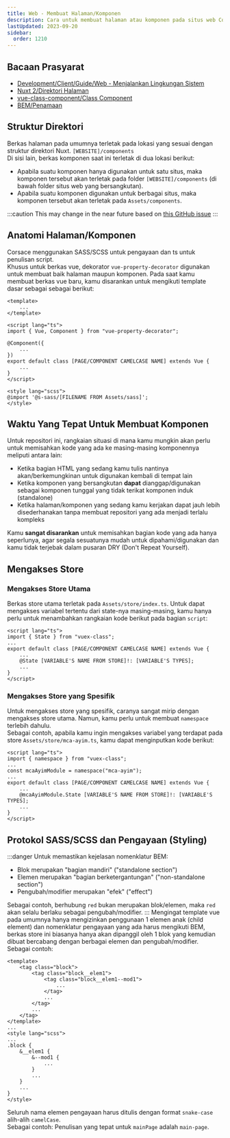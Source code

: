 ```yaml
---
title: Web - Membuat Halaman/Komponen
description: Cara untuk membuat halaman atau komponen pada situs web Corsace.
lastUpdated: 2023-09-20
sidebar:
  order: 1210
---
```


## Bacaan Prasyarat

* [Development/Client/Guide/Web - Menjalankan Lingkungan Sistem](../web-running-environment)
* [Nuxt 2/Direktori Halaman](https://v2.nuxt.com/docs/directory-structure/pages)
* [vue-class-component/Class Component](https://class-component.vuejs.org/guide/class-component.html)
* [BEM/Penamaan](https://getbem.com/naming/)

## Struktur Direktori

Berkas halaman pada umumnya terletak pada lokasi yang sesuai dengan struktur direktori Nuxt. `[WEBSITE]/components`\
Di sisi lain, berkas komponen saat ini terletak di dua lokasi berikut:

* Apabila suatu komponen hanya digunakan untuk satu situs, maka komponen tersebut akan terletak pada folder `[WEBSITE]/components` (di bawah folder situs web yang bersangkutan).
* Apabila suatu komponen digunakan untuk berbagai situs, maka komponen tersebut akan terletak pada `Assets/components`.

:::caution
This may change in the near future based on [this GitHub issue](https://github.com/Corsace/Corsace/issues/292)
:::

## Anatomi Halaman/Komponen

Corsace menggunakan SASS/SCSS untuk pengayaan dan ts untuk penulisan script.\
Khusus untuk berkas vue, dekorator `vue-property-decorator` digunakan untuk membuat baik halaman maupun komponen.
Pada saat kamu membuat berkas vue baru, kamu disarankan untuk mengikuti template dasar sebagai sebagai berikut:

```vue
<template>
    ...
</template>

<script lang="ts">
import { Vue, Component } from "vue-property-decorator";

@Component({
    ...
})
export default class [PAGE/COMPONENT CAMELCASE NAME] extends Vue {
    ...
}
</script>

<style lang="scss">
@import '@s-sass/[FILENAME FROM Assets/sass]';
</style>
```

## Waktu Yang Tepat Untuk Membuat Komponen

Untuk repositori ini, rangkaian situasi di mana kamu mungkin akan perlu untuk memisahkan kode yang ada ke masing-masing komponennya meliputi antara lain:

* Ketika bagian HTML yang sedang kamu tulis nantinya akan/berkemungkinan untuk digunakan kembali di tempat lain
* Ketika komponen yang bersangkutan **dapat** dianggap/digunakan sebagai komponen tunggal yang tidak terikat komponen induk (standalone)
* Ketika halaman/komponen yang sedang kamu kerjakan dapat jauh lebih disederhanakan tanpa membuat repositori yang ada menjadi terlalu kompleks

Kamu **sangat disarankan** untuk memisahkan bagian kode yang ada hanya seperlunya, agar segala sesuatunya mudah untuk dipahami/digunakan dan kamu tidak terjebak dalam pusaran DRY (Don't Repeat Yourself).

## Mengakses Store

### Mengakses Store Utama

Berkas store utama terletak pada `Assets/store/index.ts`. Untuk dapat mengakses variabel tertentu dari state-nya masing-masing, kamu hanya perlu untuk menambahkan rangkaian kode berikut pada bagian `script`:

```vue
<script lang="ts">
import { State } from "vuex-class";
...
export default class [PAGE/COMPONENT CAMELCASE NAME] extends Vue {
    ...
    @State [VARIABLE'S NAME FROM STORE]!: [VARIABLE'S TYPES];
    ...
}
</script>
```

### Mengakses Store yang Spesifik

Untuk mengakses store yang spesifik, caranya sangat mirip dengan mengakses store utama. Namun, kamu perlu untuk membuat `namespace` terlebih dahulu.\
Sebagai contoh, apabila kamu ingin mengakses variabel yang terdapat pada store `Assets/store/mca-ayim.ts`, kamu dapat menginputkan kode berikut:

```vue
<script lang="ts">
import { namespace } from "vuex-class";
...
const mcaAyimModule = namespace("mca-ayim");
...
export default class [PAGE/COMPONENT CAMELCASE NAME] extends Vue {
    ...
    @mcaAyimModule.State [VARIABLE'S NAME FROM STORE]!: [VARIABLE'S TYPES];
    ...
}
</script>
```

## Protokol SASS/SCSS dan Pengayaan (Styling)

:::danger
Untuk memastikan kejelasan nomenklatur BEM:

* Blok merupakan "bagian mandiri" ("standalone section")
* Elemen merupakan "bagian berketergantungan" ("non-standalone section")
* Pengubah/modifier merupakan "efek" ("effect")

Sebagai contoh, berhubung `red` bukan merupakan blok/elemen, maka `red` akan selalu berlaku sebagai pengubah/modifier.
:::
Mengingat template vue pada umumnya hanya mengizinkan penggunaan 1 elemen anak (child element) dan nomenklatur pengayaan yang ada harus mengikuti BEM, berkas store ini biasanya hanya akan dipanggil oleh 1 blok yang kemudian dibuat bercabang dengan berbagai elemen dan pengubah/modifier.\
Sebagai contoh:

```vue
<template>
    <tag class="block">
        <tag class="block__elem1">
            <tag class="block__elem1--mod1">
                ...
            </tag>
            ...
        </tag>
        ...
    </tag>
</template>
...
<style lang="scss">
...
.block {
    &__elem1 {
        &--mod1 {
            ...
        }
        ...
    }
    ...
}
</style>
```

Seluruh nama elemen pengayaan harus ditulis dengan format `snake-case` alih-alih `camelCase`.\
Sebagai contoh: Penulisan yang tepat untuk `mainPage` adalah `main-page`.
